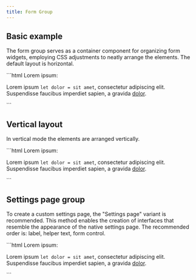 ```yaml
---
title: Form Group
---
```




<Imports />
<PageSwitcher />

## Basic example

The form group serves as a container component for organizing form widgets, employing CSS
adjustments to neatly arrange the elements. The default layout is horizontal.

<Demo>
  <BasicExample />
  <Fragment slot="html">
    ```html
    <vscode-form-group>
      <vscode-label for="basic-textfield-01">
        Lorem <span class="normal">ipsum</span>:
      </vscode-label>
      <vscode-textfield
        id="basic-textfield-01"
        placeholder="Placeholder example"
      ></vscode-textfield>
      <vscode-form-helper>
        <p>
          Lorem ipsum <code>let dolor = sit amet</code>, consectetur adipiscing
          elit. <span class="error">Suspendisse</span> faucibus imperdiet
          sapien, a gravida <a href="#">dolor</a>.
        </p>
      </vscode-form-helper>
    </vscode-form-group>
    ```
  </Fragment>
</Demo>

## Vertical layout

In vertical mode the elements are arranged vertically.

<Demo>
  <VerticalExample />
  <Fragment slot="html">
    ```html
    <vscode-form-group variant="vertical">
      <vscode-label for="vertical-textfield-01">
        Lorem <span class="normal">ipsum</span>:
      </vscode-label>
      <vscode-textfield
        id="vertical-textfield-01"
        placeholder="Placeholder example"
      ></vscode-textfield>
      <vscode-form-helper>
        <p>
          Lorem ipsum <code>let dolor = sit amet</code>, consectetur adipiscing
          elit. <span class="error">Suspendisse</span> faucibus imperdiet
          sapien, a gravida <a href="#">dolor</a>.
        </p>
      </vscode-form-helper>
    </vscode-form-group>
    ```
  </Fragment>
</Demo>

## Settings page group

To create a custom settings page, the "Settings page" variant is recommended.
This method enables the creation of interfaces that resemble the appearance of the native settings page.
The recommended order is: label, helper text, form control.

<Demo>
  <SettingsPageExample />
  <Fragment slot="html">
    ```html
    <vscode-form-group variant="settings-group">
      <vscode-label for="settings-textfield-01">
        Lorem <span class="normal">ipsum</span>:
      </vscode-label>
      <vscode-form-helper>
        <p>
          Lorem ipsum <code>let dolor = sit amet</code>, consectetur adipiscing
          elit. <span class="error">Suspendisse</span> faucibus imperdiet
          sapien, a gravida <a href="#">dolor</a>.
        </p>
      </vscode-form-helper>
      <vscode-textfield
        id="settings-textfield-01"
        placeholder="Placeholder example"
      ></vscode-textfield>
    </vscode-form-group>
    ```
  </Fragment>
</Demo>
